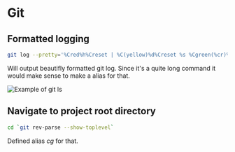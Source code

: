 # Git

## Formatted logging

```bash
git log --pretty='%Cred%h%Creset | %C(yellow)%d%Creset %s %Cgreen(%cr)%Creset %C(cyan)[%an]%Creset' --graph --all
```

Will output beautifly formatted git log.
Since it's a quite long command it would make sense to make a alias for that.

![Example of git ls](./git-ls.png)

## Navigate to project root directory

```bash
cd `git rev-parse --show-toplevel`
```

Defined alias _cg_ for that.
